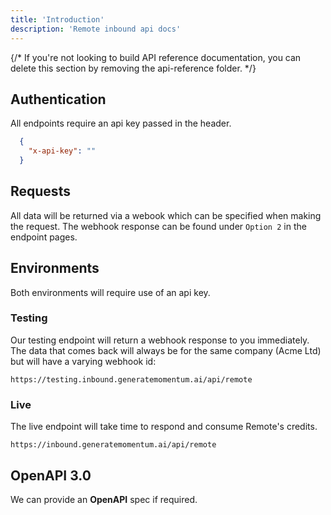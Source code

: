 ```yaml
---
title: 'Introduction'
description: 'Remote inbound api docs'
---
```


{/* <Note>
  If you're not looking to build API reference documentation, you can delete
  this section by removing the api-reference folder.
</Note> */}


## Authentication

All endpoints require an api key passed in the header.

```json
  {
    "x-api-key": ""
  }
```

## Requests

All data will be returned via a webook which can be specified when making the request. The webhook response can be found under `Option 2` in the endpoint pages.

## Environments
Both environments will require use of an api key.

### Testing
Our testing endpoint will return a webhook response to you immediately. The data that comes back will always be for the same company (Acme Ltd) but will have a varying webhook id:

``` https://testing.inbound.generatemomentum.ai/api/remote  ```

### Live
The live endpoint will take time to respond and consume Remote's credits.

``` https://inbound.generatemomentum.ai/api/remote  ```


## OpenAPI 3.0

We can provide an **OpenAPI** spec if required.
